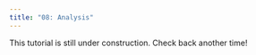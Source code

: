 ```yaml
---
title: "08: Analysis"
---
```


::: {.callout-caution title="Under Construction"}
This tutorial is still under construction. Check back another time!
:::
